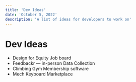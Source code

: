 ```yaml
---
title: 'Dev Ideas'
date: 'October 5, 2022'
description: 'A list of ideas for developers to work on'
---
```


# Dev Ideas

- Design for Equity Job board
- Feedbackr — in-person Data Collection
- Climbing Gym Membership software
- Mech Keyboard Marketplace
